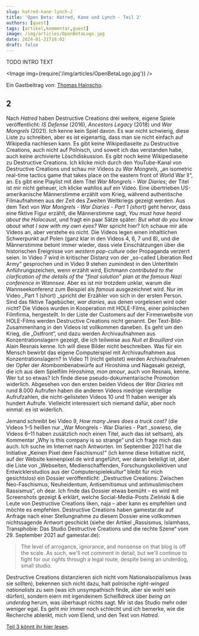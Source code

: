 ```yaml
---
slug: hatred-kane-lynch-2
title: 'Open Beta: Hatred, Kane und Lynch - Teil 2'
authors: [guest]
tags: [artikel,kommentar,guest]
image: /img/articles/OpenBetaLogo.jpg
date: 2024-01-21T16:02
draft: false
---
```



TODO INTRO TEXT

<Image img={require('/img/articles/OpenBetaLogo.jpg')} />

<!--truncate-->

Ein Gastbeitrag von: [Thomas Hainscho](https://th-web.at/).

## 2

Nach _Hatred_ haben Destructive Creations drei weitere, eigene Spiele veröffentlicht: _IS Defense_ (2016), _Ancestors Legacy_ (2018) und _War Mongrels_ (2021). Ich kenne kein Spiel davon. Es war nicht schwierig, diese Liste zu schreiben, aber es ist eigenartig, dass man sie nicht einfach auf Wikipedia nachlesen kann. Es gibt keine Wikipediaseite zu Destructive Creations, auch nicht auf Polnisch, und soweit ich das verstanden habe, auch keine archivierte Löschdiskussion. Es gibt noch keine Wikipediaseite zu Destructive Creations. Ich klicke mich durch den YouTube-Kanal von Destructive Creations und schau mir Videos zu _War Mongrels_, „an isometric real-time tactics game that takes place on the eastern front of World War II“, an. Es gibt eine Playlist mit dem Titel _War Mongrels - War Diaries_; der Titel ist mir nicht geheuer, ich klicke wahllos auf ein Video. Eine übertrieben US-amerikanische Männerstimme erzählt vom Krieg, während authentische Filmaufnahmen aus der Zeit des Zweiten Weltkriegs gezeigt werden. Aus dem Text von _War Mongrels - War Diaries - Part 1 (short)_ geht hervor, dass eine fiktive Figur erzählt, die Männerstimme sagt, _You must have heard about the Holocaust_, und fragt ein paar Sätze später: _But what do you know about what I saw with my own eyes?_ Wer spricht hier? Ich schaue mir alle Videos an, aber verstehe es nicht. Die Videos legen einen inhaltlichen Schwerpunkt auf Polen (ganz klar in den Videos 4, 6, 7 und 8), und die Männerstimme betont immer wieder, dass viele Einschätzungen über die historischen Ereignisse von _western pop-culture_ oder Propaganda verzerrt seien. In Video 7 wird in kritischer Distanz von der „so-called Liberation Red Army“ gesprochen und in Video 9 stehen zumindest in den Untertiteln Anführungszeichen, wenn erzählt wird, Eichmann _contributed to the clarfication of the details of the “final solution” plan at the famous Nazi conference in Wannsee_. Aber es ist mir trotzdem unklar, warum die Wannseekonferenz zum Beispiel als _famous_ ausgezeichnet wird. Nur im Video _Part 1 (short) _spricht der Erzähler von sich in der ersten Person. Sind das fiktive Tagebücher, _war diaries_, aus denen vorgelesen wird oder nicht? Die Videos wurden in Kooperation mit HOLE-Films, einer polnischen Filmfirma, hergestellt. In der Liste der Customers auf der Firmenwebsite von HOLE-Films werden Destructive Creations nicht genannt. Der Text-Bild-Zusammenhang in den Videos ist vollkommen daneben. Es geht um den Krieg, die „Ostfront“, und dazu werden Archivaufnahmen aus Konzentrationslagern gezeigt, die ich teilweise aus _Nuit et Brouillard_ von Alain Resnais kenne. Ich will diese Bilder nicht beschreiben. Was für ein Mensch bewirbt das eigene Computerspiel mit Archivaufnahmen aus Konzentrationslagern? In Video 11 (nicht gelistet) werden Archivaufnahmen der Opfer der Atombombenabwürfe auf Hiroshima und Nagasaki gezeigt, die ich aus dem Spielfilm _Hiroshima, mon amour_, auch von Resnais, kenne. Wer tut so etwas? Ich finde diese pseudo-dokumentarische Promotion widerlich. Abgesehen von den ersten beiden Videos der _War Diaries_ mit rund 8.000 Aufrufen haben die anderen Videos niedrige vierstellige Aufrufzahlen, die nicht-gelisteten Videos 10 und 11 haben weniger als hundert Aufrufe. Vielleicht interessiert sich niemand dafür, aber noch einmal: es ist widerlich.



Jemand schreibt bei Video 9, _How many Jews does a truck cost?_ (die Videos 1–5 heißen nur _War Mongrels - War Diaries - Part _sowieso, die Videos 6–11 haben zusätzlich noch einen Titel, auch das ist seltsam), als Kommentar „Why is this company is so strange“ und ich frage mich das auch. Ich suche im Internet nach Antworten. Im September 2021 hat die Initiative „Keinen Pixel dem Faschismus!“ (ich kenne diese Initiative nicht, auf der Website keinenpixel.de wird angeführt, wer daran beteiligt ist, aber die Liste von „Webseiten, Medienschaffenden, Forschungskollektiven und Entwicklerstudios aus der Computerspielekultur“ bleibt für mich gesichtslos) ein Dossier veröffentlicht: „Destructive Creations: Zwischen Neo-Faschismus, Neuheidentum, Antisemitismus und antimuslimischem Rassismus“, oh dear. Ich finde das Dossier etwas bemüht – es wird mit Screenshots gezeigt & erklärt, welche Social-Media-Posts Zieliński & die Leute von Destructive Creations liken, naja – aber kann es empfehlen und möchte es empfehlen. Destructive Creations haben gamestar.de auf Anfrage nach einer Stellungnahme zu diesem Dossier eine vollkommen nichtssagende Antwort geschickt (siehe der Artikel „Rassismus, Islamhass, Transphobie: Das Studio Destructive Creations und die rechte Szene“ vom 29. September 2021 auf gamestar.de):




> The level of arrogance, ignorance, and nonsense on that blog is off the scale. As such, we'll not comment in detail, but we'll continue to fight for our rights through a legal route, despite being an underdog, small studio.



Destructive Creations distanzieren sich nicht vom Nationalsozialismus (was sie sollten), bekennen sich nicht dazu, halt polnische _right-winged nationalists_ zu sein (was ich unsympathisch finde, aber sie wohl sein dürfen), sondern eiern mit irgendeinem Scheißdreck über _being an underdog_ herum, was überhaupt nichts sagt. Mir ist das Studio mehr oder weniger egal. Es geht mir immer noch schlecht und ich bemerke, wie die Recherche ablenkt, mich vom Elend, und den Text von _Hatred_.

[Teil 3 könnt ihr hier lesen](2024-01-21-hatred-kane-lynch-3.mdx).
